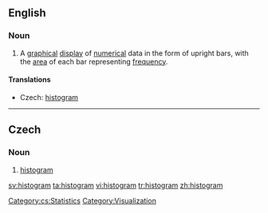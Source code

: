 ==English==
{{wikipedia}}
===Noun===
{{en-noun}}

# {{statistics}} A [[graphical]] [[display]] of [[numerical]] data in the form of upright bars, with the [[area]] of each bar representing [[frequency]].

====Translations====
{{trans-top|graphical display}}
* Czech: [[#Czech|histogram]] {{m}}
{{trans-mid}}
{{trans-bottom}}

----

==Czech==

===Noun===
{{cs-noun|g=m}}

# [[#English|histogram]]

[[Category:cs:Statistics]]
[[Category:Visualization]]

[[sv:histogram]]
[[ta:histogram]]
[[vi:histogram]]
[[tr:histogram]]
[[zh:histogram]]